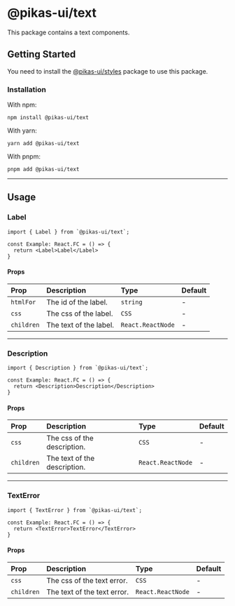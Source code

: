 

<NextSeo title="Text" />

# @pikas-ui/text

This package contains a text components.

## Getting Started

You need to install the <a href={stylesLink}>@pikas-ui/styles</a> package to use this package.

### Installation

With npm:

```
npm install @pikas-ui/text
```

With yarn:

```
yarn add @pikas-ui/text
```

With pnpm:

```
pnpm add @pikas-ui/text
```

---

## Usage

### Label

<LabelExample />

```tsx
import { Label } from `@pikas-ui/text`;

const Example: React.FC = () => {
  return <Label>Label</Label>
}
```

#### Props

| Prop       | Description            | Type              | Default |
| :--------- | :--------------------- | :---------------- | :------ |
| `htmlFor`  | The id of the label.   | `string`          | -       |
| `css`      | The css of the label.  | `CSS`             | -       |
| `children` | The text of the label. | `React.ReactNode` | -       |

---

### Description

<DescriptionExample />

```tsx
import { Description } from `@pikas-ui/text`;

const Example: React.FC = () => {
  return <Description>Description</Description>
}
```

#### Props

| Prop       | Description                  | Type              | Default |
| :--------- | :--------------------------- | :---------------- | :------ |
| `css`      | The css of the description.  | `CSS`             | -       |
| `children` | The text of the description. | `React.ReactNode` | -       |

---

### TextError

<TextErrorExample />

```tsx
import { TextError } from `@pikas-ui/text`;

const Example: React.FC = () => {
  return <TextError>TextError</TextError>
}
```

#### Props

| Prop       | Description                 | Type              | Default |
| :--------- | :-------------------------- | :---------------- | :------ |
| `css`      | The css of the text error.  | `CSS`             | -       |
| `children` | The text of the text error. | `React.ReactNode` | -       |
